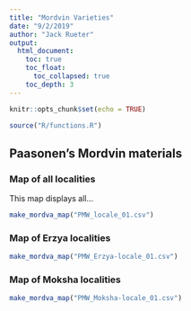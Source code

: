 ```yaml
---
title: "Mordvin Varieties"
date: "9/2/2019"
author: "Jack Rueter"
output: 
  html_document:
    toc: true
    toc_float:
      toc_collapsed: true
    toc_depth: 3
---
```


```r
knitr::opts_chunk$set(echo = TRUE)
```

```r
source("R/functions.R")
```

## Paasonen's Mordvin materials

### Map of all localities

This map displays all…

```r
make_mordva_map("PMW_locale_01.csv")
```

### Map of Erzya localities

```r
make_mordva_map("PMW_Erzya-locale_01.csv")
```

### Map of Moksha localities

```r
make_mordva_map("PMW_Moksha-locale_01.csv")
```

